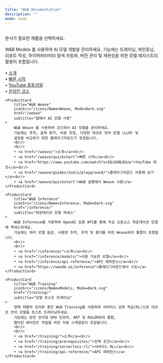 ```yaml
---
title: "W&B Documentation"
description: ""
mode: wide
---
```



<HomeWrapper>
<br/>
<Banner home title="Weights & Biases 문서" background="/images/support/support_banner.png">
문서가 필요한 제품을 선택하세요.
</Banner>
<br/>
<br/>

<HomeWrapper padding="mint-px-4 md:mint-px-24">
<div className="grid grid-cols-1 md:grid-cols-2 gap-4">
    <ProductCard
        title="W&B Models"
        iconSrc="/icons/Name=Models, Mode=Dark.svg"
        href="/ko/models/"
        subtitle="AI 모델 개발"
    >
        W&B Models 를 사용하여 AI 모델 개발을 관리하세요. 
        기능에는 트레이닝, 파인튜닝, 리포트 작성, 하이퍼파라미터 탐색 자동화, 
        버전 관리 및 재현성을 위한 모델 레지스트리 활용이 포함됩니다.
        <br/>
        <br/>
        • <a href="/ko/models/">소개</a><br/>
        • <a href="/ko/models/quickstart/">빠른 시작</a><br/>
        • <a href="https://www.youtube.com/watch?v=tHAFujRhZLA">YouTube 튜토리얼</a><br/>
        • <a href="https://wandb.ai/site/courses/101/">온라인 코스</a>
    </ProductCard>

    <ProductCard
        title="W&B Weave"
        iconSrc="/icons/Name=Weave, Mode=Dark.svg"
        href="/weave"
        subtitle="앱에서 AI 모델 사용"
    >
        W&B Weave 를 사용하여 코드에서 AI 모델을 관리하세요. 
        기능에는 추적, 출력 평가, 비용 추정, 다양한 대규모 언어 모델 (LLM) 및 
        설정을 비교하기 위한 플레이그라운드가 포함됩니다.
        <br/>
        <br/>
        • <a href="/weave/">소개</a><br/>
        • <a href="/weave/quickstart">빠른 시작</a><br/>
        • <a href="https://www.youtube.com/watch?v=IQcGGNLN3zo">YouTube 데모</a><br/>
        • <a href="/weave/guides/tools/playground/">플레이그라운드 사용해 보기</a><br/>
        • <a href="/weave/quickstart">W&B 실행에서 Weave 사용</a>
    </ProductCard>

    <ProductCard
        title="W&B Inference"
        iconSrc="/icons/Name=Inference, Mode=Dark.svg"
        href="/inference/"
        subtitle="파운데이션 모델 액세스"
    >
        W&B Inference를 사용하여 OpenAI 호환 API를 통해 주요 오픈소스 파운데이션 모델에 액세스하세요. 
        기능에는 여러 모델 옵션, 사용량 추적, 추적 및 평가를 위한 Weave와의 통합이 포함됩니다.
        <br/>
        <br/>
        • <a href="/inference/">소개</a><br/>
        • <a href="/inference/models/">사용 가능한 모델</a><br/>
        • <a href="/inference/api-reference/">API 레퍼런스</a><br/>
        • <a href="https://wandb.ai/inference">플레이그라운드에서 시도</a>
    </ProductCard>

    <ProductCard
        title="W&B Training"
        iconSrc="/icons/Name=Models, Mode=Dark.svg"
        href="/training/"
        subtitle="모델 포스트 트레이닝"
    >
        현재 퍼블릭 프리뷰 중인 W&B Training을 사용하여 서버리스 강화 학습(RL)으로 대규모 언어 모델을 포스트 트레이닝하세요. 
        기능에는 완전 관리형 GPU 인프라, ART 및 RULER와의 통합, 
        멀티턴 에이전트 작업을 위한 자동 스케일링이 포함됩니다.
        <br/>
        <br/>
        • <a href="/training/">소개</a><br/>
        • <a href="/training/prerequisites/">전제 조건</a><br/>
        • <a href="/training/serverless-rl/">서버리스 RL</a><br/>
        • <a href="/training/api-reference/">API 레퍼런스</a>
    </ProductCard>
</div>
</HomeWrapper>
</HomeWrapper>
<br/>
<br/>
